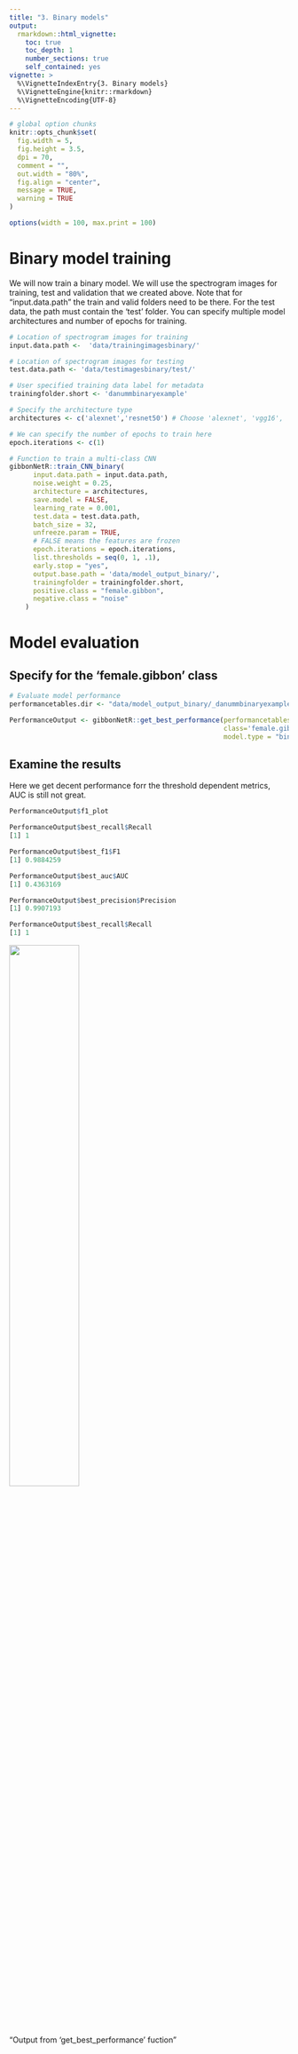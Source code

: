 ```yaml
---
title: "3. Binary models"
output:
  rmarkdown::html_vignette:
    toc: true
    toc_depth: 1
    number_sections: true
    self_contained: yes
vignette: >
  %\VignetteIndexEntry{3. Binary models}
  %\VignetteEngine{knitr::rmarkdown}
  %\VignetteEncoding{UTF-8}
---
```


```r
# global option chunks
knitr::opts_chunk$set(
  fig.width = 5, 
  fig.height = 3.5,
  dpi = 70,
  comment = "",
  out.width = "80%",
  fig.align = "center",
  message = TRUE,
  warning = TRUE
)

options(width = 100, max.print = 100)
```

# Binary model training
We will now train a binary model. We will use the spectrogram images for training, test and validation that we created above. Note that for "input.data.path" the train and valid folders need to be there. For the test data, the path must contain the 'test' folder. You can specify multiple model architectures and number of epochs for training.  

```r
# Location of spectrogram images for training
input.data.path <-  'data/trainingimagesbinary/'

# Location of spectrogram images for testing
test.data.path <- 'data/testimagesbinary/test/'

# User specified training data label for metadata
trainingfolder.short <- 'danummbinaryexample'

# Specify the architecture type
architectures <- c('alexnet','resnet50') # Choose 'alexnet', 'vgg16', 'vgg19', 'resnet18', 'resnet50', or 'resnet152'

# We can specify the number of epochs to train here
epoch.iterations <- c(1)

# Function to train a multi-class CNN
gibbonNetR::train_CNN_binary(
      input.data.path = input.data.path,
      noise.weight = 0.25,
      architecture = architectures,
      save.model = FALSE,
      learning_rate = 0.001,
      test.data = test.data.path,
      batch_size = 32,
      unfreeze.param = TRUE,
      # FALSE means the features are frozen
      epoch.iterations = epoch.iterations,
      list.thresholds = seq(0, 1, .1),
      early.stop = "yes",
      output.base.path = 'data/model_output_binary/',
      trainingfolder = trainingfolder.short,
      positive.class = "female.gibbon",
      negative.class = "noise"
    )

```

# Model evaluation 
## Specify for the 'female.gibbon' class

```r
# Evaluate model performance
performancetables.dir <- "data/model_output_binary/_danummbinaryexample_binary_unfrozen_TRUE_/performance_tables"

PerformanceOutput <- gibbonNetR::get_best_performance(performancetables.dir=performancetables.dir,
                                                      class='female.gibbon',
                                                      model.type = "binary",Thresh.val=0)

```


## Examine the results
Here we get decent performance forr the threshold dependent metrics, AUC is still not great.
```r
PerformanceOutput$f1_plot

PerformanceOutput$best_recall$Recall
[1] 1

PerformanceOutput$best_f1$F1
[1] 0.9884259

PerformanceOutput$best_auc$AUC
[1] 0.4363169

PerformanceOutput$best_precision$Precision
[1] 0.9907193

PerformanceOutput$best_recall$Recall
[1] 1

```

 <img src="binary_eval.png" align="center" width = "50%" height="50%"/>
  <figcaption>"Output from 'get_best_performance' fuction"</em>

